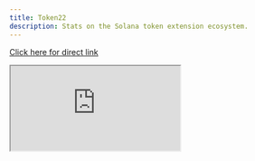 ```yaml
---
title: Token22
description: Stats on the Solana token extension ecosystem.
---
```


<a href="https://analytics.topledger.xyz/solana/public/dashboards/kynZmbwYHB6mqf3DOXGQVFO1Xsff0x154iJpoXeK"> Click here for direct link </a>

<iframe 
  src="https://analytics.topledger.xyz/solana/public/dashboards/kynZmbwYHB6mqf3DOXGQVFO1Xsff0x154iJpoXeK"
  style={{
    width: '100%',
    height: '100vh',
    border: 'none'
  }}
/>

